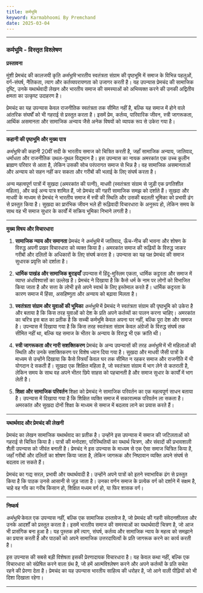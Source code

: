 ```yaml
---
title: कर्मभूमि
keyword: Karmabhoomi By Premchand
date: 2025-03-04
---
```


---

### कर्मभूमि - विस्तृत विश्लेषण

**प्रस्तावना**

मुंशी प्रेमचंद की कालजयी कृति _कर्मभूमि_ भारतीय स्वतंत्रता संग्राम की पृष्ठभूमि में समाज के विभिन्न पहलुओं, वर्ग-संघर्ष, नैतिकता, त्याग और कर्तव्यपरायणता को उजागर करती है। यह उपन्यास प्रेमचंद की सामाजिक दृष्टि, उनके यथार्थवादी लेखन और भारतीय समाज की समस्याओं को अभिव्यक्त करने की उनकी अद्वितीय क्षमता का उत्कृष्ट उदाहरण है।

प्रेमचंद का यह उपन्यास केवल राजनीतिक स्वतंत्रता तक सीमित नहीं है, बल्कि यह समाज में होने वाले आंतरिक संघर्षों को भी गहराई से प्रस्तुत करता है। इसमें प्रेम, कर्तव्य, पारिवारिक जीवन, स्त्री जागरूकता, आर्थिक असमानता और सामाजिक अन्याय जैसे अनेक विषयों को व्यापक रूप से उकेरा गया है।

---

**कहानी की पृष्ठभूमि और मुख्य पात्र**

_कर्मभूमि_ की कहानी 20वीं सदी के भारतीय समाज को चित्रित करती है, जहाँ सामाजिक अन्याय, जातिवाद, धर्मांधता और राजनीतिक उथल-पुथल विद्यमान है। इस उपन्यास का नायक अमरकांत एक उच्च कुलीन ब्राह्मण परिवार से आता है, लेकिन उसकी सोच परंपरागत समाज से भिन्न है। वह सामाजिक असमानताओं और अन्याय को सहन नहीं कर सकता और गरीबों की भलाई के लिए संघर्ष करता है।

अन्य महत्वपूर्ण पात्रों में सुखदा (अमरकांत की पत्नी), माधवी (स्वतंत्रता संग्राम से जुड़ी एक प्रगतिशील महिला), और कई अन्य पात्र शामिल हैं, जो प्रेमचंद की गहरी सामाजिक समझ को दर्शाते हैं। सुखदा और माधवी के माध्यम से प्रेमचंद ने भारतीय समाज में स्त्री की स्थिति और उसकी बदलती भूमिका को प्रभावी ढंग से प्रस्तुत किया है। सुखदा का प्रारंभिक जीवन भले ही रूढ़िवादी विचारधारा के अनुरूप हो, लेकिन समय के साथ वह भी समाज सुधार के कार्यों में सक्रिय भूमिका निभाने लगती है।

---

**मुख्य विषय और विचारधारा**

1. **सामाजिक न्याय और समानता**
   प्रेमचंद ने _कर्मभूमि_ में जातिवाद, ऊँच-नीच की भावना और शोषण के विरुद्ध अपनी प्रखर विचारधारा को व्यक्त किया है। अमरकांत समाज की रूढ़ियों के विरुद्ध जाकर गरीबों और दलितों के अधिकारों के लिए संघर्ष करता है। उपन्यास का यह पक्ष प्रेमचंद की समाज सुधारक प्रवृत्ति को दर्शाता है।

2. **धार्मिक पाखंड और सामाजिक बुराइयाँ**
   उपन्यास में हिंदू-मुस्लिम एकता, धार्मिक कट्टरता और समाज में व्याप्त अंधविश्वासों का उल्लेख है। प्रेमचंद ने दिखाया है कि कैसे धर्म के नाम पर लोगों को विभाजित किया जाता है और सत्ता के लोभी इसे अपने स्वार्थ के लिए इस्तेमाल करते हैं। धार्मिक कट्टरता के कारण समाज में हिंसा, असहिष्णुता और अन्याय को बढ़ावा मिलता है।

3. **स्वतंत्रता संग्राम और युवाओं की भूमिका**
   _कर्मभूमि_ में प्रेमचंद ने स्वतंत्रता संग्राम की पृष्ठभूमि को उकेरा है और बताया है कि किस तरह युवाओं को देश के प्रति अपने कर्तव्यों का पालन करना चाहिए। अमरकांत का चरित्र इस बात का प्रतीक है कि सच्ची कर्मभूमि केवल अपना घर नहीं, बल्कि पूरा देश और समाज है। उपन्यास में दिखाया गया है कि किस तरह स्वतंत्रता संग्राम केवल अंग्रेजों के विरुद्ध संघर्ष तक सीमित नहीं था, बल्कि यह समाज के भीतर के अन्याय के विरुद्ध भी एक क्रांति थी।

4. **स्त्री जागरूकता और नारी सशक्तिकरण**
   प्रेमचंद के अन्य उपन्यासों की तरह _कर्मभूमि_ में भी महिलाओं की स्थिति और उनके सशक्तिकरण पर विशेष ध्यान दिया गया है। सुखदा और माधवी जैसी पात्रों के माध्यम से उन्होंने दिखाया कि कैसे स्त्रियाँ केवल घर तक सीमित न रहकर समाज और राजनीति में भी योगदान दे सकती हैं। सुखदा एक शिक्षित महिला है, जो स्वतंत्रता संग्राम में भाग लेने से कतराती है, लेकिन समय के साथ वह अपने भीतर छिपे साहस को पहचानती है और समाज सुधार के कार्यों में भाग लेती है।

5. **शिक्षा और सामाजिक परिवर्तन**
   शिक्षा को प्रेमचंद ने सामाजिक परिवर्तन का एक महत्वपूर्ण साधन बताया है। उपन्यास में दिखाया गया है कि शिक्षित व्यक्ति समाज में सकारात्मक परिवर्तन ला सकता है। अमरकांत और सुखदा दोनों शिक्षा के माध्यम से समाज में बदलाव लाने का प्रयास करते हैं।

---

**यथार्थवाद और प्रेमचंद की लेखनी**

प्रेमचंद का लेखन सामाजिक यथार्थवाद का प्रतीक है। उन्होंने इस उपन्यास में समाज की जटिलताओं को गहराई से चित्रित किया है। पात्रों की मनोदशा, परिस्थितियों का यथार्थ चित्रण, और संवादों की प्रभावशाली शैली उपन्यास को जीवंत बनाती है। प्रेमचंद ने इस उपन्यास के माध्यम से एक ऐसा समाज चित्रित किया है, जहाँ गरीबों और दलितों का शोषण किया जाता है, लेकिन जागरूक और निष्ठावान व्यक्ति अपने संघर्ष से बदलाव ला सकते हैं।

प्रेमचंद का गद्य सरल, प्रभावी और यथार्थवादी है। उन्होंने अपने पात्रों को इतने स्वाभाविक ढंग से प्रस्तुत किया है कि पाठक उनसे आसानी से जुड़ जाता है। उनका वर्णन समाज के प्रत्येक वर्ग को दर्शाने में सक्षम है, चाहे वह गाँव का गरीब किसान हो, शिक्षित मध्यम वर्ग हो, या फिर शासक वर्ग।

---

**निष्कर्ष**

_कर्मभूमि_ केवल एक उपन्यास नहीं, बल्कि एक सामाजिक दस्तावेज है, जो प्रेमचंद की गहरी संवेदनशीलता और उनके आदर्शों को प्रस्तुत करता है। इसमें भारतीय समाज की समस्याओं का यथार्थवादी चित्रण है, जो आज भी प्रासंगिक बना हुआ है। यह पुस्तक हमें त्याग, संघर्ष, कर्तव्य और सामाजिक न्याय के महत्व को समझाने का प्रयास करती है और पाठकों को अपने सामाजिक उत्तरदायित्वों के प्रति जागरूक करने का कार्य करती है।

इस उपन्यास की सबसे बड़ी विशेषता इसकी प्रेरणादायक विचारधारा है। यह केवल कथा नहीं, बल्कि एक विचारधारा को संप्रेषित करने वाला ग्रंथ है, जो हमें आत्मविश्लेषण करने और अपने कर्तव्यों के प्रति सचेत रहने की प्रेरणा देता है। प्रेमचंद का यह उपन्यास भारतीय साहित्य की धरोहर है, जो आने वाली पीढ़ियों को भी दिशा दिखाता रहेगा।

---
